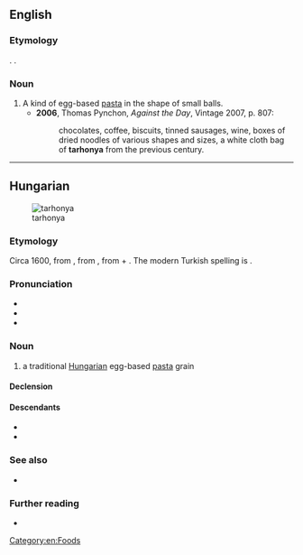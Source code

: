 ==English==
{{wikipedia|Egg barley}}

===Etymology===
{{bor|en|hu|tarhonya}}. {{doublet|en|tarhana}}.

===Noun===
{{en-noun|-}}

# A kind of egg-based [[pasta]] in the shape of small balls.
#* '''2006''', Thomas Pynchon, ''Against the Day'', Vintage 2007, p. 807:
#*: chocolates, coffee, biscuits, tinned sausages, wine, boxes of dried noodles of various shapes and sizes, a white cloth bag of '''tarhonya''' from the previous century.

[[Category:en:Foods]]

----

==Hungarian==
[[File:Tarhonya-3.JPG|thumb|tarhonya]]

===Etymology===
Circa 1600, from {{bor|hu|ota|sc=ota-Arab|ترخانه|tr=tarhâna}}, from {{der|hu|fa|sc=fa-Arab|ترخانه|tr=tarxâne||tarhana}}, from {{m|fr|تر|tr=tar||wet}} + {{m|fa|خوان|tr=khwān||food, tablecloth, dining table}}. The modern Turkish spelling is {{m|tr|tarhana}}.

===Pronunciation===
* {{hu-IPA}}
* {{hyphenation|hu|tar|ho|nya}}
* {{rhymes|hu|ɲɒ|s=3}}

===Noun===
{{hu-noun|pl=tarhonyák}}

# a traditional [[Hungarian]] egg-based [[pasta]] grain

====Declension====
{{hu-infl-nom|tarhonyá|o}}{{hu-pos-tok|tarhonyá}}

====Descendants====
* {{desc|cs|tarhoňa|bor=1}}
* {{desc|en|tarhonya|bor=1}}

===See also===
* {{pedia|lang=hu}}

===Further reading===
* {{R:ErtSz}}

{{topics|hu|Foods}}